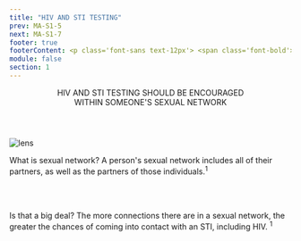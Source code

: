 ```yaml
---
title: "HIV AND STI TESTING"
prev: MA-S1-5
next: MA-S1-7
footer: true
footerContent: <p class='font-sans text-12px'> <span class='font-bold'> Reference&#58; 1. </span> Wohlfeiler D,Potterat J. How Do Sexual Networks Affect HIV/STD Prevention? UCSF Center for AIDS Prevention Studies and AIDS Research Institute. April 2003. Accessed May 19, 2022. https://prevention.ucsf.edu/sites/prevention.ucsf.edu/files/networksFS.pdf</p>
module: false
section: 1
---
```


<Header>
  HIV AND STI TESTING SHOULD BE ENCOURAGED <br />
  WITHIN SOMEONE'S <span className="text-red">SEXUAL NETWORK</span>
</Header>
<SingleLayout>
  <DoubleLayout>
    <div className="text-right">
      <Image
        className="text-right"
        src="/Group_138.svg"
        height={463}
        width={463}
        alt="lens"
      />
    </div>
    <div style={{ marginLeft: "30px" }}>
      <p className="text-2xl font-sans text-[#707070] px-2">
        <span className="font-bold text-red text-left pb-0.5rem">
          What is sexual network?
        </span>
        A person's sexual network includes all of their partners, as well as the
        partners of those individuals.<sup>1</sup>
      </p>
      <br />
      <br />
      <p className="text-2xl font-sans text-[#707070] px-2">
        <span className="font-bold text-red text-left pb-0.5rem">
          Is that a big deal?
        </span>
        The more connections there are in a sexual network, the greater the chances
        of coming into contact with an STI, including HIV. <sup>1</sup>
      </p>
    </div>
  </DoubleLayout>
</SingleLayout>
